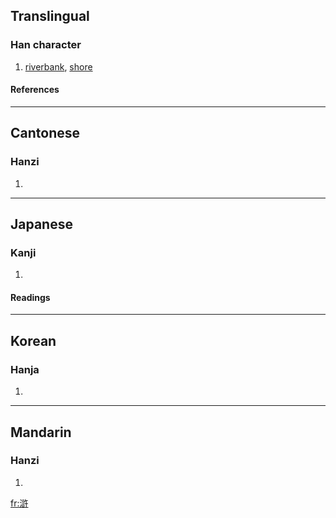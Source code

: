 {{see|浒}}

==Translingual==
===Han character===
{{Han char|rn=85|rad=水|as=11|sn=14|four=3814<sub>0</sub>|canj=水卜口十 (EYRJ)}}
# [[riverbank]], [[shore]]
====References====
{{Han ref|kx=0644.080|dkj=18089|dj=1051.200|hdz=31727.050|uh=6EF8|ud=28408|bh=E271|bd=57969}}

----
==Cantonese==
===Hanzi===
{{yue-hanzi|jyut=|y=wu2}}
# {{defn|Cantonese}}

----
==Japanese==
===Kanji===
{{ja-kanji|grade=|rs=水11}}
# {{defn|Japanese}} 
====Readings====
{{ja-readings|on=[[こ]] (ko)|kun=[[ほとり]] (hotori)}}

----
==Korean==
===Hanja===
{{ko-hanja|hangeul=호|eumhun=|rv=ho|mr=ho|y=ho}}
# {{defn|Korean}}

----
==Mandarin==
===Hanzi===
{{cmn-hanzi|sim=浒|pin=[[hǔ]] (hu3)|wg=hu<sup>3</sup>}}
# {{defn|Mandarin}}

[[fr:滸]]